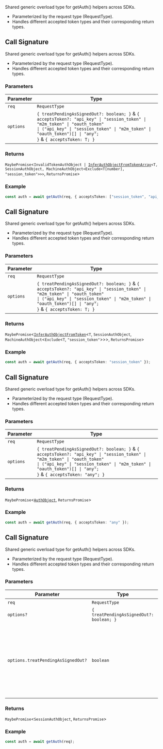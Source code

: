 Shared generic overload type for getAuth() helpers across SDKs.

- Parameterized by the request type (RequestType).
- Handles different accepted token types and their corresponding return types.

## Call Signature

Shared generic overload type for getAuth() helpers across SDKs.

- Parameterized by the request type (RequestType).
- Handles different accepted token types and their corresponding return types.

### Parameters

| Parameter | Type                                                                                                                                                                                                                                                                       |
| --------- | -------------------------------------------------------------------------------------------------------------------------------------------------------------------------------------------------------------------------------------------------------------------------- |
| `req`     | `RequestType`                                                                                                                                                                                                                                                              |
| `options` | <code>\{ treatPendingAsSignedOut?: boolean; \}</code> & <code>\{ acceptsToken?: "api_key" \| "session_token" \| "m2m_token" \| "oauth_token" \| ("api_key" \| "session_token" \| "m2m_token" \| "oauth_token")[] \| "any"; \}</code> & <code>\{ acceptsToken: T; \}</code> |

### Returns

`MaybePromise`\<<code>InvalidTokenAuthObject \| [InferAuthObjectFromTokenArray](infer-auth-object-from-token-array.mdx)\<T, SessionAuthObject, MachineAuthObject\<Exclude\<T\[number\], "session_token"\>\>\></code>, `ReturnsPromise`\>

### Example

```ts
const auth = await getAuth(req, { acceptsToken: ["session_token", "api_key"] });
```

## Call Signature

Shared generic overload type for getAuth() helpers across SDKs.

- Parameterized by the request type (RequestType).
- Handles different accepted token types and their corresponding return types.

### Parameters

| Parameter | Type                                                                                                                                                                                                                                                                       |
| --------- | -------------------------------------------------------------------------------------------------------------------------------------------------------------------------------------------------------------------------------------------------------------------------- |
| `req`     | `RequestType`                                                                                                                                                                                                                                                              |
| `options` | <code>\{ treatPendingAsSignedOut?: boolean; \}</code> & <code>\{ acceptsToken?: "api_key" \| "session_token" \| "m2m_token" \| "oauth_token" \| ("api_key" \| "session_token" \| "m2m_token" \| "oauth_token")[] \| "any"; \}</code> & <code>\{ acceptsToken: T; \}</code> |

### Returns

`MaybePromise`\<[`InferAuthObjectFromToken`](infer-auth-object-from-token.mdx)\<`T`, `SessionAuthObject`, `MachineAuthObject`\<`Exclude`\<`T`, `"session_token"`\>\>\>, `ReturnsPromise`\>

### Example

```ts
const auth = await getAuth(req, { acceptsToken: "session_token" });
```

## Call Signature

Shared generic overload type for getAuth() helpers across SDKs.

- Parameterized by the request type (RequestType).
- Handles different accepted token types and their corresponding return types.

### Parameters

| Parameter | Type                                                                                                                                                                                                                                                                           |
| --------- | ------------------------------------------------------------------------------------------------------------------------------------------------------------------------------------------------------------------------------------------------------------------------------ |
| `req`     | `RequestType`                                                                                                                                                                                                                                                                  |
| `options` | <code>\{ treatPendingAsSignedOut?: boolean; \}</code> & <code>\{ acceptsToken?: "api_key" \| "session_token" \| "m2m_token" \| "oauth_token" \| ("api_key" \| "session_token" \| "m2m_token" \| "oauth_token")[] \| "any"; \}</code> & <code>\{ acceptsToken: "any"; \}</code> |

### Returns

`MaybePromise`\<[`AuthObject`](auth-object.mdx), `ReturnsPromise`\>

### Example

```ts
const auth = await getAuth(req, { acceptsToken: "any" });
```

## Call Signature

Shared generic overload type for getAuth() helpers across SDKs.

- Parameterized by the request type (RequestType).
- Handles different accepted token types and their corresponding return types.

### Parameters

| Parameter                          | Type                                                  | Description                                                                                                |
| ---------------------------------- | ----------------------------------------------------- | ---------------------------------------------------------------------------------------------------------- |
| `req`                              | `RequestType`                                         | -                                                                                                          |
| `options?`                         | <code>\{ treatPendingAsSignedOut?: boolean; \}</code> | -                                                                                                          |
| `options.treatPendingAsSignedOut?` | `boolean`                                             | A boolean that indicates whether pending sessions are considered as signed out or not. Defaults to `true`. |

### Returns

`MaybePromise`\<`SessionAuthObject`, `ReturnsPromise`\>

### Example

```ts
const auth = await getAuth(req);
```
